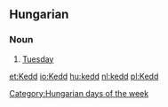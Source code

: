 ==Hungarian==
===Noun===

#[[Tuesday]]

[[Category:Hungarian days of the week]]

[[et:Kedd]]
[[io:Kedd]]
[[hu:kedd]]
[[nl:kedd]]
[[pl:Kedd]]